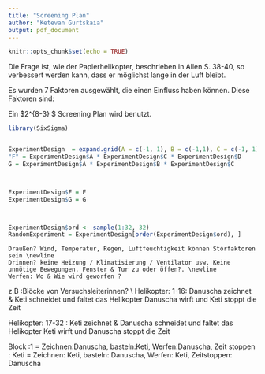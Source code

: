 ```yaml
---
title: "Screening Plan"
author: "Ketevan Gurtskaia"
output: pdf_document
---
```


```r
knitr::opts_chunk$set(echo = TRUE)
```

\begin{center}
	
\textbf{\Large{Das Helikopterexperiment}} \\

Kaya Maria Bayer, Ketevan Gurtskaia, Alicia Hemmersbach, Danuscha Große-Hering

\end{center}
 
Die Frage ist, wie der Papierhelikopter, beschrieben in Allen S. 38-40, so verbessert werden kann,
dass er möglichst lange in der Luft bleibt.

Es wurden 7 Faktoren ausgewählt, die einen Einfluss haben können. Diese Faktoren sind:
\begin{table}[h]
	\begin{tabular}{l}
		
		Faktor \\
		\hline
		 A = Länge der Flügel \\
		 B = Breite der Flügel \\
     C = Körperlänge \\		 
		 D = Beinlänge \\
		 E = Fußlänge \\
		 F = Breite des Folds \\
		 G = Winkel des Folds  \\
\end{tabular}
\end{table}		 
		 
\begin{table}[h]
	\begin{tabular}{l}
		
		Confounding \\
		\hline
		
		 F = ACD \\
		 G = ABC  \\
		  
\end{tabular}
\end{table}		 
		 		 
 
 Ein $2^{8-3} $ Screening Plan wird benutzt. \newline
```r

library(SixSigma)


ExperimentDesign  = expand.grid(A = c(-1, 1), B = c(-1,1), C = c(-1, 1), D = c(-1,1), E = c(-1,1) )
"F" = ExperimentDesign$A * ExperimentDesign$C * ExperimentDesign$D
G = ExperimentDesign$A * ExperimentDesign$B * ExperimentDesign$C



ExperimentDesign$F = F
ExperimentDesign$G = G



ExperimentDesign$ord <- sample(1:32, 32)
RandomExperiment = ExperimentDesign[order(ExperimentDesign$ord), ]
```
 

\begin{table}[h]
\begin{tabular}{|l|lllllll|}
  \hline
 & A & B & C & D & E & F & G  \\ 
  \hline
  1 & -1 & -1 & -1 & -1 & -1 & -1 & -1  \\ 
  2 & 1 & -1 & -1 & -1 & -1 & 1 & 1 \\ 
  3 & -1 & 1 & -1 & -1 & -1 & -1 & 1  \\ 
  4 & 1 & 1 & -1 & -1 & -1 & 1 & -1  \\ 
  5 & -1 & -1 & 1 & -1 & -1 & 1 & 1  \\ 
  6 & 1 & -1 & 1 & -1 & -1 & -1& -1  \\ 
  7 & -1 & 1 & 1 & -1 & -1 & 1 & -1  \\ 
  8 & 1 & 1 & 1 & -1 & -1 & -1 & 1  \\ 
  9 & -1 & -1 & -1 & 1 & -1 & 1 & -1  \\ 
  10 & 1 & -1 & -1 & 1 & -1 & -1 & 1  \\ 
  11 & -1 & 1 & -1 & 1 & -1 & 1 & 1  \\ 
  12 & 1 & 1 & -1 & 1 & -1 & -1 & -1  \\ 
  13 & -1 & -1 & 1 & 1 & -1 & -1 & 1  \\ 
  14 & 1 & -1 & 1 & 1 & -1 & 1 & -1  \\ 
  15 & -1 & 1 & 1 & 1 & -1 & -1 & -1  \\ 
  16 & 1 & 1 & 1 & 1 & -1 & 1 & 1  \\ 
  17 & -1 & -1 & -1 & -1 & 1 & -1 & -1  \\ 
  18 & 1 & -1 & -1 & -1 & 1 & 1 & 1  \\ 
  19 & -1 & 1 & -1 & -1 & 1 & -1 & 1  \\ 
  20 & 1 & 1 & -1 & -1 & 1 & 1 & -1  \\ 
  21 & -1 & -1 & 1 & -1 & 1 & 1 & 1 \\ 
  22 & 1 & -1 & 1 & -1 & 1 & -1 & -1  \\ 
  23 & -1 & 1 & 1 & -1 & 1 & 1 & -1  \\ 
  24 & 1 & 1 & 1 & -1 & 1 & -1 & 1  \\ 
  25 & -1 & -1 & -1 & 1 & 1 & 1 & -1  \\ 
  26 & 1 & -1 & -1 & 1 & 1 & -1 & 1  \\ 
  27 & -1 & 1 & -1 & 1 & 1 & 1 & 1 \\ 
  28 & 1 & 1 & -1 & 1 & 1 & -1 & -1  \\ 
  29 & -1 & -1 & 1 & 1 & 1 & -1 & 1  \\ 
  30 & 1 & -1 & 1 & 1 & 1 & 1 & -1  \\ 
  31 & -1 & 1 & 1 & 1 & 1 & -1 & -1  \\ 
  32 & 1 & 1 & 1 & 1 & 1 & 1 & 1 \\ 
   \hline
\end{tabular}
\end{table} 
 


\centering
\begin{tabular}{|r|rr|}
  \hline
  Faktor & \multicolumn{2}{c} {Kodierung} \vline \\
  \hline
   & -1 & 1 \\ 
  \hline
 A & 7cm & 12cm \\ 
  B & 5cm & 3cm \\ 
 C & 5cm & 2cm \\ 
  D & 9cm & 4.5cm \\ 
  E & 3cm & 0cm \\ 
 F & 3cm & 1cm \\ 
 G & $100^o$ & $135^o$ \\ 
   \hline
   
\end{tabular}

	

	Draußen? Wind, Temperatur, Regen, Luftfeuchtigkeit können Störfaktoren sein \newline
	Drinnen? keine Heizung / Klimatisierung / Ventilator usw. Keine unnötige Bewegungen. Fenster & Tur zu oder öffen?. \newline
	Werfen: Wo & Wie wird geworfen ?
	
z.B :Blöcke von  Versuchsleiterinnen? \\
Helikopter: 1-16: \newline
Danuscha zeichnet & Keti schneidet und faltet das Helikopter \newline
Danuscha wirft und Keti stoppt die Zeit \newline

Helikopter: 17-32 : \newline
Keti zeichnet & Danuscha schneidet und faltet das Helikopter \newline
Keti wirft und Danuscha stoppt die Zeit \newline

Block :1 = Zeichnen:Danuscha, basteln:Keti, Werfen:Danuscha, Zeit stoppen : Keti \newline
2= Zeichnen: Keti, basteln: Danuscha, Werfen: Keti, Zeitstoppen: Danuscha \newline 




\begin{table}[ht]
\centering
\begin{tabular}{|r|rrrrrrr|r|r|}
  \hline
 & A & B & C & D & E & F & G & ord & Block\\ 
  \hline
25 & -1 & -1 & -1 & 1 & 1 & 1 & -1 &   1  & 1\\ 
  3 & -1 & 1 & -1 & -1 & -1 & -1 & 1 &   2  & 1\\ 
  27 & -1 & 1 & -1 & 1 & 1 & 1 & 1 &   3 &1\\ 
  13 & -1 & -1 & 1 & 1 & -1 & -1 & 1 &   4 &1\\ 
  24 & 1 & 1 & 1 & -1 & 1 & -1 & 1 &   5 &1\\ 
  16 & 1 & 1 & 1 & 1 & -1 & 1 & 1 &   6 &1 \\ 
  30 & 1 & -1 & 1 & 1 & 1 & 1& -1 &   7 &1\\ 
  9 & -1 & -1 & -1 & 1 & -1 & 1 & -1 &   8 &1 \\ 
  15 & -1 & 1 & 1 & 1 & -1 & -1 &  -1 &   9 &1\\ 
  10 & 1 & -1 & -1 & 1 & -1 & -1& 1 &  10 &1 \\ 
  32 & 1 & 1 & 1 & 1 & 1 & 1 & 1 &  11 &1\\ 
  22 & 1 & -1 & 1 & -1 & 1 & -1 & -1 &  12 &1\\ 
  20 & 1 & 1 & -1 & -1 & 1 & 1 & -1 &  13 &1\\ 
  14 & 1 & -1 & 1 & 1 & -1 & 1 & -1 &  14 &1\\ 
  4 & 1 & 1 & -1 & -1 & -1 & 1 & -1 &  15 &1 \\ 
  11 & -1 & 1 & -1 & 1 & -1 & 1 & 1 &  16&1 \\ 
  17 & -1 & -1 & -1 & -1 & 1 & -1 & -1 &  17 &2 \\ 
  26 & 1 & -1 & -1 & 1 & 1 & -1 & 1 &  18 &2\\ 
  8 & 1 & 1 & 1 & -1 & -1 & -1 & 1 &  19 &2\\ 
  23 & -1 & 1 & 1 & -1 & 1 & 1 & -1 &  20 &2\\ 
  1 & -1 & -1 & -1 & -1 & -1 & -1 & -1 &  21 &2\\ 
  29 & -1 & -1 & 1 & 1 & 1 & -1 & 1 &  22&2 \\ 
  2 & 1 & -1 & -1 & -1 & -1 & 1 & 1 &  23&2 \\ 
  7 & -1 & 1 & 1 & -1 & -1 & 1 & -1 &  24 &2 \\ 
  21 & -1 & -1 & 1 & -1 & 1 & 1 & 1 &  25 &2\\ 
  28 & 1 & 1 & -1 & 1 & 1 & -1 & -1 &  26 &2\\ 
  18 & 1 & -1 & -1 & -1 & 1 & 1 & 1 &  27 &2\\ 
  12 & 1 & 1 & -1 & 1 & -1 & -1 & -1 &  28 &2 \\ 
  6 & 1 & -1 & 1 & -1 & -1 & -1 & -1 &  29 &2 \\ 
  19 & -1 & 1 & -1 & -1 & 1 & -1 & 1 &  30 &2\\ 
  5 & -1 & -1 & 1 & -1 & -1 & 1 & 1 &  31 &2\\ 
  31 & -1 & 1 & 1 & 1 & 1 & -1 & -1 &  32 &2\\ 
   \hline
\end{tabular}
\end{table}
		 
	


		 